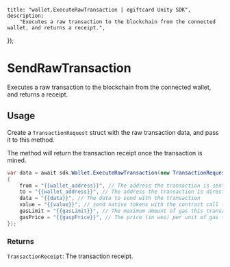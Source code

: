 
	title: "wallet.ExecuteRawTransaction | egiftcard Unity SDK",
	description:
		"Executes a raw transaction to the blockchain from the connected wallet, and returns a receipt.",
});

# SendRawTransaction

Executes a raw transaction to the blockchain from the connected wallet, and returns a receipt.

## Usage

Create a `TransactionRequest` struct with the raw transaction data, and pass it to this method.

The method will return the transaction receipt once the transaction is mined.

```csharp
var data = await sdk.Wallet.ExecuteRawTransaction(new TransactionRequest()
{
    from = "{{wallet_address}}", // The address the transaction is sent from.
    to = "{{wallet_address}}", // The address the transaction is directed to.
    data = "{{data}}", // The data to send with the transaction
    value = "{{value}}", // send native tokens with the contract call (wei)
    gasLimit = "{{gasLimit}}", // The maximum amount of gas this transaction is permitted to use.
    gasPrice = "{{gaspPrice}}", // The price (in wei) per unit of gas this transaction will pay.
});
```

### Returns

`TransactionReceipt`: The transaction receipt.
